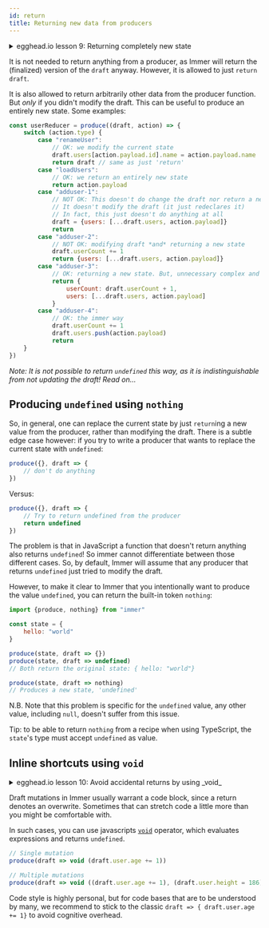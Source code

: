 ```yaml
---
id: return
title: Returning new data from producers
---
```


<center>
	<div
		data-ea-publisher="immerjs"
		data-ea-type="image"
		className="horizontal bordered"
	></div>
</center> <details>
	<summary className="egghead-summary">
		egghead.io lesson 9: Returning completely new state
	</summary>
	<br />
	<div>
		<iframe
			width="760"
			height="427"
			scrolling="no"
			src="https://egghead.io/lessons/react-return-completely-new-state-from-an-immer-producer/embed"
		></iframe>
	</div>
	<a
		className="egghead-link"
		href="https://egghead.io/lessons/react-return-completely-new-state-from-an-immer-producer"
	>
		Hosted on egghead.io
	</a>
</details>

It is not needed to return anything from a producer, as Immer will return the (finalized) version of the `draft` anyway. However, it is allowed to just `return draft`.

It is also allowed to return arbitrarily other data from the producer function. But _only_ if you didn't modify the draft. This can be useful to produce an entirely new state. Some examples:

```javascript
const userReducer = produce((draft, action) => {
	switch (action.type) {
		case "renameUser":
			// OK: we modify the current state
			draft.users[action.payload.id].name = action.payload.name
			return draft // same as just 'return'
		case "loadUsers":
			// OK: we return an entirely new state
			return action.payload
		case "adduser-1":
			// NOT OK: This doesn't do change the draft nor return a new state!
			// It doesn't modify the draft (it just redeclares it)
			// In fact, this just doesn't do anything at all
			draft = {users: [...draft.users, action.payload]}
			return
		case "adduser-2":
			// NOT OK: modifying draft *and* returning a new state
			draft.userCount += 1
			return {users: [...draft.users, action.payload]}
		case "adduser-3":
			// OK: returning a new state. But, unnecessary complex and expensive
			return {
				userCount: draft.userCount + 1,
				users: [...draft.users, action.payload]
			}
		case "adduser-4":
			// OK: the immer way
			draft.userCount += 1
			draft.users.push(action.payload)
			return
	}
})
```

_Note: It is not possible to return `undefined` this way, as it is indistinguishable from *not* updating the draft! Read on..._

## Producing `undefined` using `nothing`

So, in general, one can replace the current state by just `return`ing a new value from the producer, rather than modifying the draft. There is a subtle edge case however: if you try to write a producer that wants to replace the current state with `undefined`:

```javascript
produce({}, draft => {
	// don't do anything
})
```

Versus:

```javascript
produce({}, draft => {
	// Try to return undefined from the producer
	return undefined
})
```

The problem is that in JavaScript a function that doesn't return anything also returns `undefined`! So immer cannot differentiate between those different cases. So, by default, Immer will assume that any producer that returns `undefined` just tried to modify the draft.

However, to make it clear to Immer that you intentionally want to produce the value `undefined`, you can return the built-in token `nothing`:

```javascript
import {produce, nothing} from "immer"

const state = {
	hello: "world"
}

produce(state, draft => {})
produce(state, draft => undefined)
// Both return the original state: { hello: "world"}

produce(state, draft => nothing)
// Produces a new state, 'undefined'
```

N.B. Note that this problem is specific for the `undefined` value, any other value, including `null`, doesn't suffer from this issue.

Tip: to be able to return `nothing` from a recipe when using TypeScript, the `state`'s type must accept `undefined` as value.

## Inline shortcuts using `void`

<details>
	<summary className="egghead-summary">
		egghead.io lesson 10: Avoid accidental returns by using _void_
	</summary>
	<br />
	<div>
		<iframe
			width="760"
			height="427"
			scrolling="no"
			src="https://egghead.io/lessons/react-avoid-accidental-returns-of-new-state-by-using-the-void-keyword/embed"
		></iframe>
	</div>
	<a
		className="egghead-link"
		href="https://egghead.io/lessons/react-avoid-accidental-returns-of-new-state-by-using-the-void-keyword"
	>
		Hosted on egghead.io
	</a>
</details>

Draft mutations in Immer usually warrant a code block, since a return denotes an overwrite. Sometimes that can stretch code a little more than you might be comfortable with.

In such cases, you can use javascripts [`void`](https://developer.mozilla.org/en-US/docs/Web/JavaScript/Reference/Operators/void) operator, which evaluates expressions and returns `undefined`.

```javascript
// Single mutation
produce(draft => void (draft.user.age += 1))

// Multiple mutations
produce(draft => void ((draft.user.age += 1), (draft.user.height = 186)))
```

Code style is highly personal, but for code bases that are to be understood by many, we recommend to stick to the classic `draft => { draft.user.age += 1}` to avoid cognitive overhead.

